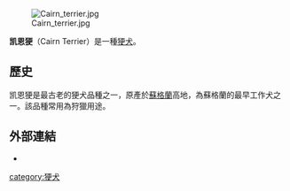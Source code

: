 {{expand|time=2013-10-27T05:45:41+00:00}}
{{unreferenced|time=2013-10-27T05:45:41+00:00}}
[[Image:Cairn_terrier.jpg|thumb]]

'''凯恩㹴'''（Cairn Terrier）是一種[[㹴犬|㹴犬]]。

==歷史==
凯恩㹴是最古老的㹴犬品種之一，原產於[[蘇格蘭|蘇格蘭]]高地，為蘇格蘭的最早工作犬之一。該品種常用為狩獵用途。

== 外部連結 ==
*{{dmoz|Recreation/Pets/Dogs/Breeds/Terrier_Group/Cairn_Terrier/}}

{{Terriers}}

[[category:㹴犬|category:㹴犬]]